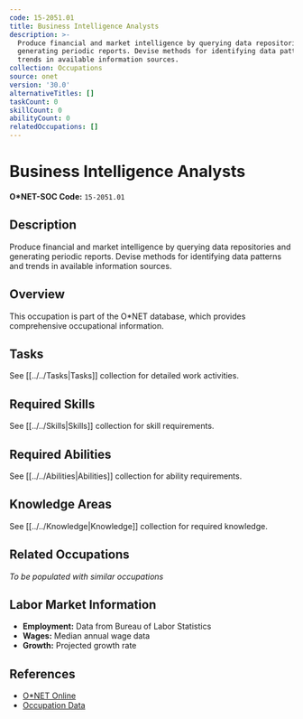 ```yaml
---
code: 15-2051.01
title: Business Intelligence Analysts
description: >-
  Produce financial and market intelligence by querying data repositories and
  generating periodic reports. Devise methods for identifying data patterns and
  trends in available information sources.
collection: Occupations
source: onet
version: '30.0'
alternativeTitles: []
taskCount: 0
skillCount: 0
abilityCount: 0
relatedOccupations: []
---
```

# Business Intelligence Analysts

**O*NET-SOC Code:** `15-2051.01`

## Description

Produce financial and market intelligence by querying data repositories and generating periodic reports. Devise methods for identifying data patterns and trends in available information sources.

## Overview

This occupation is part of the O*NET database, which provides comprehensive occupational information.

## Tasks

See [[../../Tasks|Tasks]] collection for detailed work activities.

## Required Skills

See [[../../Skills|Skills]] collection for skill requirements.

## Required Abilities

See [[../../Abilities|Abilities]] collection for ability requirements.

## Knowledge Areas

See [[../../Knowledge|Knowledge]] collection for required knowledge.

## Related Occupations

*To be populated with similar occupations*

## Labor Market Information

- **Employment:** Data from Bureau of Labor Statistics
- **Wages:** Median annual wage data
- **Growth:** Projected growth rate

## References

- [O*NET Online](https://www.onetonline.org/link/summary/15-2051.01)
- [Occupation Data](https://www.onetcenter.org/)
